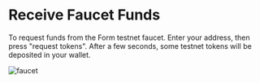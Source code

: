 # Receive Faucet Funds

 To request funds from the Form testnet faucet. Enter your address, then press "request tokens". 
 After a few seconds, some testnet tokens will be deposited in your wallet.

 ![faucet](../images/faucet.png)